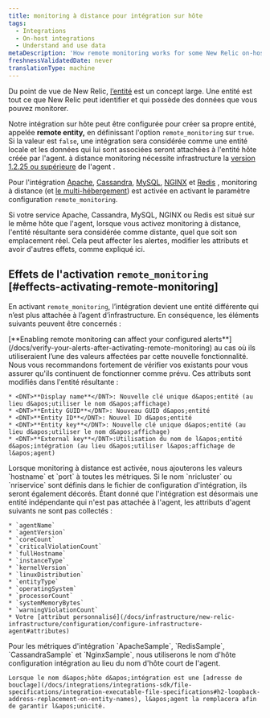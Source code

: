 ```yaml
---
title: monitoring à distance pour intégration sur hôte
tags:
  - Integrations
  - On-host integrations
  - Understand and use data
metaDescription: 'How remote monitoring works for some New Relic on-host integrations (particularly Apache, Cassandra, MySQL, NGINX, and Redis)'
freshnessValidatedDate: never
translationType: machine
---
```


Du point de vue de New Relic, [l’entité](/docs/new-relic-one/use-new-relic-one/core-concepts/what-entity-new-relic#what-is-entity) est un concept large. Une entité est tout ce que New Relic peut identifier et qui possède des données que vous pouvez monitorer.

Notre intégration sur hôte peut être configurée pour créer sa propre entité, appelée <DNT>**remote entity,**</DNT> en définissant l&apos;option `remote_monitoring` sur `true`. Si la valeur est `false`, une intégration sera considérée comme une entité locale et les données qui lui sont associées seront attachées à l&apos;entité hôte créée par l&apos;agent. à distance monitoring nécessite infrastructure la [version 1.2.25 ou supérieure](/docs/release-notes/infrastructure-release-notes/infrastructure-agent-release-notes) de l&apos;agent .

Pour l&apos;intégration [Apache](/docs/integrations/host-integrations/host-integrations-list/apache-monitoring-integration), [Cassandra](/docs/integrations/host-integrations/host-integrations-list/cassandra-monitoring-integration), [MySQL](/docs/integrations/host-integrations/host-integrations-list/mysql-monitoring-integration), [NGINX](/docs/integrations/host-integrations/host-integrations-list/nginx-monitoring-integration) et [Redis](/docs/integrations/host-integrations/host-integrations-list/redis-monitoring-integration) , monitoring à distance (et [le multi-hébergement](/docs/integrations/host-integrations/getting-started/introduction-host-integrations#multiple-instances)) est activée en activant le paramètre configuration `remote_monitoring`.

<Callout variant="important">
  Si votre service Apache, Cassandra, MySQL, NGINX ou Redis est situé sur le même hôte que l&apos;agent, lorsque vous activez monitoring à distance, l&apos;entité résultante sera considérée comme distante, quel que soit son emplacement réel. Cela peut affecter les alertes, modifier les attributs et avoir d&apos;autres effets, comme expliqué ici.
</Callout>

## Effets de l&apos;activation `remote_monitoring` [#effects-activating-remote-monitoring]

En activant `remote_monitoring`, l’intégration devient une entité différente qui n’est plus attachée à l’agent d’infrastructure. En conséquence, les éléments suivants peuvent être concernés :

<CollapserGroup>
  <Collapser id="verify-alerts" title="Vérification des alertes">
    [<DNT>**Enabling remote monitoring can affect your configured alerts**</DNT>](/docs/verify-your-alerts-after-activating-remote-monitoring) au cas où ils utiliseraient l’une des valeurs affectées par cette nouvelle fonctionnalité. Nous vous recommandons fortement de vérifier vos <InlinePopover type="alerts" />existants pour vous assurer qu&apos;ils continuent de fonctionner comme prévu.
  </Collapser>

  <Collapser id="new-entity-attributes" title="Nouvel attribut d'entité">
    Ces attributs sont modifiés dans l&apos;entité résultante :

    * <DNT>**Display name**</DNT>: Nouvelle clé unique d&apos;entité (au lieu d&apos;utiliser le nom d&apos;affichage)
    * <DNT>**Entity GUID**</DNT>: Nouveau GUID d&apos;entité
    * <DNT>**Entity ID**</DNT>: Nouvel ID d&apos;entité
    * <DNT>**Entity key**</DNT>: Nouvelle clé unique d&apos;entité (au lieu d&apos;utiliser le nom d&apos;affichage)
    * <DNT>**External key**</DNT>:Utilisation du nom de l&apos;entité d&apos;intégration (au lieu d&apos;utiliser l&apos;affichage de l&apos;agent)
  </Collapser>

  <Collapser id="new-decoration" title="Modifications des métriques enregistrées">
    Lorsque monitoring à distance est activée, nous ajouterons les valeurs `hostname` et `port` à toutes les métriques. Si le nom `nricluster` ou `nriservice` sont définis dans le fichier de configuration d&apos;intégration, ils seront également décorés.
  </Collapser>

  <Collapser id="lost-attributes" title="Attribut non enregistré">
    Étant donné que l&apos;intégration est désormais une entité indépendante qui n&apos;est pas attachée à l&apos;agent, les attributs d&apos;agent suivants ne sont pas collectés :

    * `agentName`
    * `agentVersion`
    * `coreCount`
    * `criticalViolationCount`
    * `fullHostname`
    * `instanceType`
    * `kernelVersion`
    * `linuxDistribution`
    * `entityType`
    * `operatingSystem`
    * `processorCount`
    * `systemMemoryBytes`
    * `warningViolationCount`
    * Votre [attribut personnalisé](/docs/infrastructure/new-relic-infrastructure/configuration/configure-infrastructure-agent#attributes)
  </Collapser>

  <Collapser id="updated-hostname" title="Nom d'hôte mis à jour">
    Pour les métriques d&apos;intégration `ApacheSample`, `RedisSample`, `CassandraSample` et `NginxSample`, nous utiliserons le nom d&apos;hôte configuration intégration au lieu du nom d&apos;hôte court de l&apos;agent.

    Lorsque le nom d&apos;hôte d&apos;intégration est une [adresse de bouclage](/docs/integrations/integrations-sdk/file-specifications/integration-executable-file-specifications#h2-loopback-address-replacement-on-entity-names), l&apos;agent la remplacera afin de garantir l&apos;unicité.
  </Collapser>
</CollapserGroup>